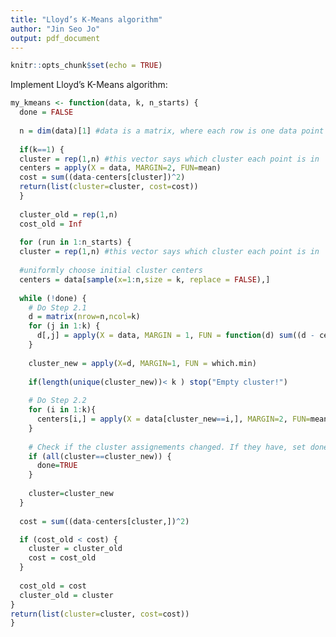 ```yaml
---
title: "Lloyd’s K-Means algorithm"
author: "Jin Seo Jo"
output: pdf_document
---
```


```r
knitr::opts_chunk$set(echo = TRUE)
```

Implement Lloyd’s K-Means algorithm:
```r
my_kmeans <- function(data, k, n_starts) { 
  done = FALSE
  
  n = dim(data)[1] #data is a matrix, where each row is one data point
  
  if(k==1) {
  cluster = rep(1,n) #this vector says which cluster each point is in 
  centers = apply(X = data, MARGIN=2, FUN=mean)
  cost = sum((data-centers[cluster])^2) 
  return(list(cluster=cluster, cost=cost))
  }
  
  cluster_old = rep(1,n)
  cost_old = Inf
  
  for (run in 1:n_starts) {
  cluster = rep(1,n) #this vector says which cluster each point is in 
  
  #uniformly choose initial cluster centers
  centers = data[sample(x=1:n,size = k, replace = FALSE),] 
  
  while (!done) {
    # Do Step 2.1
    d = matrix(nrow=n,ncol=k) 
    for (j in 1:k) {
      d[,j] = apply(X = data, MARGIN = 1, FUN = function(d) sum((d - centers[j,])^2)) 
    }
    
    cluster_new = apply(X=d, MARGIN=1, FUN = which.min) 
    
    if(length(unique(cluster_new))< k ) stop("Empty cluster!") 
    
    # Do Step 2.2
    for (i in 1:k){
      centers[i,] = apply(X = data[cluster_new==i,], MARGIN=2, FUN=mean)
    }
    
    # Check if the cluster assignements changed. If they have, set done=TRUE
    if (all(cluster==cluster_new)) { 
      done=TRUE
    }
    
    cluster=cluster_new
  }
  
  cost = sum((data-centers[cluster,])^2)

  if (cost_old < cost) { 
    cluster = cluster_old 
    cost = cost_old
  }
  
  cost_old = cost
  cluster_old = cluster
}
return(list(cluster=cluster, cost=cost))
}
```

